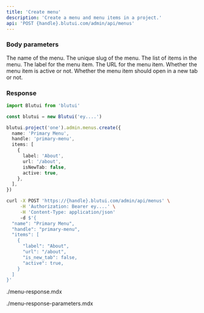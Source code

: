 ```yaml
---
title: 'Create menu'
description: 'Create a menu and menu items in a project.'
api: 'POST {handle}.blutui.com/admin/api/menus'
---
```


### Body parameters

<Parameter name="name" type="string" required>
The name of the menu.
</Parameter>

<Parameter name="handle" type="string" required>
The unique slug of the menu.
</Parameter>

<Parameter name="items" type="array">
The list of items in the menu.
</Parameter>

<Parameter name="items.*.label" type="string" required>
The label for the menu item.
</Parameter>

<Parameter name="items.*.url" type="string" required>
The URL for the menu item.
</Parameter>

<Parameter name="items.*.active" type="boolean">
Whether the menu item is active or not.
</Parameter>

<Parameter name="items.*.is_new_tab" type="boolean">
Whether the menu item should open in a new tab or not.
</Parameter>

### Response

```ts tab="Node.js"
import Blutui from 'blutui'

const blutui = new Blutui('ey....')

blutui.project('one').admin.menus.create({
  name: 'Primary Menu',
  handle: 'primary-menu',
  items: [
    {
      label: 'About',
      url: '/about',
      isNewTab: false,
      active: true,
    },
  ],
})
```

```bash tab="cURL"
curl -X POST 'https://{handle}.blutui.com/admin/api/menus' \
     -H 'Authorization: Bearer ey....' \
     -H 'Content-Type: application/json'
     -d $'{
  "name": "Primary Menu",
  "handle": "primary-menu",
  "items": [
    {
      "label": "About",
      "url": "/about",
      "is_new_tab": false,
      "active": true,
    }
  ]
}'
```

<include>./menu-response.mdx</include>

<include>./menu-response-parameters.mdx</include>
